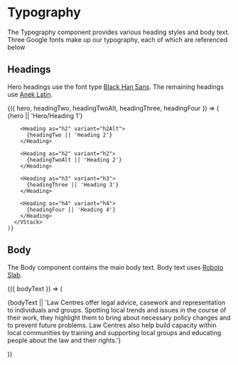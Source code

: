 
<Meta title="Typography" />

# Typography

The Typography component provides various heading styles and body text. Three Google fonts make up our typography, each of which are referenced below

## Headings

Hero headings use the font type [Black Han Sans](https://fonts.google.com/specimen/Black+Han+Sans). The remaining headings use [Anek Latin](https://fonts.google.com/specimen/Anek+Latin?query=Anek+Latin).

<Canvas>
  <Story name="Headings" argTypes={{ hero: { control: 'text' }, headingTwo: { control: 'text' }, headingTwoAlt: { control: 'text' }, headingThree: { control: 'text' }, headingFour: { control: 'text' } }}>
    {({ hero, headingTwo, headingTwoAlt, headingThree, headingFour }) => (
      <VStack align="left">
        <Heading as="h1" variant="h1">
          {hero || 'Hero/Heading 1'}
        </Heading>

        <Heading as="h2" variant="h2Alt">
          {headingTwo || 'Heading 2'}
        </Heading>

        <Heading as="h2" variant="h2">
          {headingTwoAlt || 'Heading 2'}
        </Heading>

        <Heading as="h3" variant="h3">
          {headingThree || 'Heading 3'}
        </Heading>

        <Heading as="h4" variant="h4">
          {headingFour || 'Heading 4'}
        </Heading>
      </VStack>
    )}

  </Story>
</Canvas>

## Body

The Body component contains the main body text. Body text uses [Roboto Slab](https://fonts.google.com/specimen/Roboto+Slab?query=Roboto+).

<Canvas>
  <Story name="Body" argTypes={{ bodyText: { control: 'text' } }}>
    {({ bodyText }) => (
      <p>
        {bodyText ||
          'Law Centres offer legal advice, casework and representation to individuals and groups. Spotting local trends and issues in the course of their work, they highlight them to bring about necessary policy changes and to prevent future problems. Law Centres also help build capacity within local communities by training and supporting local groups and educating people about the law and their rights.'}
      </p>
    )}
  </Story>
</Canvas>
